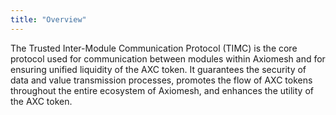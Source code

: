 ```yaml
---
title: "Overview"
---
```


The Trusted Inter-Module Communication Protocol (TIMC) is the core protocol used for communication between modules within Axiomesh and for ensuring unified liquidity of the AXC token. It guarantees the security of data and value transmission processes, promotes the flow of AXC tokens throughout the entire ecosystem of Axiomesh, and enhances the utility of the AXC token.
